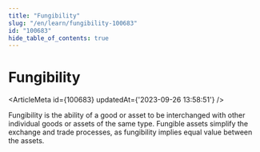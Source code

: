 ```yaml
---
title: "Fungibility"
slug: "/en/learn/fungibility-100683"
id: "100683"
hide_table_of_contents: true
---
```



# Fungibility

<ArticleMeta id={100683} updatedAt={'2023-09-26 13:58:51'} />
<div className='border-solid border-b border-t-0 my-4 border-[var(--ifm-color-gray-300)]' />

Fungibility is the ability of a good or asset to be interchanged with other individual goods or assets of the same type. Fungible assets simplify the exchange and trade processes, as fungibility implies equal value between the assets.
